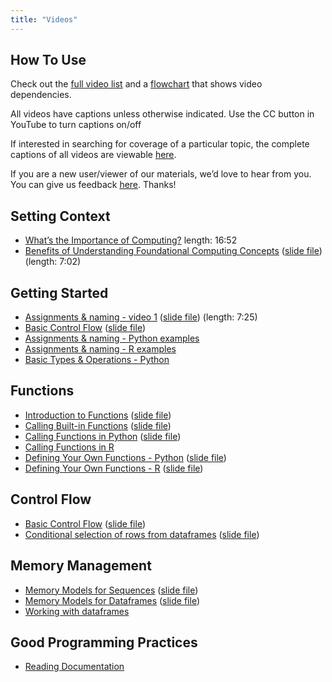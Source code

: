 ```yaml
---
title: "Videos"
---
```

## How To Use

Check out the [full video list](./guide.html) and a [flowchart](https://docs.google.com/drawings/d/1lD1CxMXV6G_83KfyaABuvqY-g2SodAKmKiVu3FFWMo8/edit?usp=sharing) that shows video dependencies.

All videos have captions unless otherwise indicated.  Use the CC button in YouTube to turn captions on/off

If interested in searching for coverage of a particular topic, the complete captions of all videos are viewable [here](https://docs.google.com/document/d/1Aj2NEE8PwzdjAXffKrh6OV3lafPbbTgQUC4FqYzBYcE/edit?usp=sharing).

If you are a new user/viewer of our materials, we'd love to hear from you.  You can give us feedback [here](https://forms.gle/HHepMjfNNZ1fFSwv5).  Thanks!

## Setting Context

- [What's the Importance of Computing?](https://youtu.be/LozdbWhe5-E) length: 16:52
- [Benefits of Understanding Foundational Computing Concepts](https://youtu.be/8_3XBp7p4HQ) ([slide file](gfx/Basics of Computing.pdf)) (length: 7:02)

## Getting Started

- [Assignments & naming - video 1](https://youtu.be/HGzkFGonGD4) ([slide file](gfx/AssignmentsAndNaming.pdf)) (length: 7:25)
- [Basic Control Flow](https://youtu.be/kHIBVxOG2MA) ([slide file](gfx/BasicControlFlow.pdf))
- [Assignments & naming - Python examples](https://youtu.be/jWRvUSBgdik)
- [Assignments & naming - R examples](https://youtu.be/n8rDAk95Eu8)
- [Basic Types & Operations -  Python](https://youtu.be/8cDkz_f7nzk)

## Functions

- [Introduction to Functions](https://youtu.be/BKoZ0gl8lMo) ([slide file](gfx/Intro-to-Functions.pdf))
- [Calling Built-in Functions](https://youtu.be/EJPIPWC8gm0) ([slide file](gfx/CallingBuiltInFunctions.pdf))
<!--- [Calling Functions in Python](https://youtu.be/GN1fM_OHINE) -- this is version 1-->
- [Calling Functions in Python](https://youtu.be/8ja0Pz8CJ5o) ([slide file](gfx/CallingFunctionsInPython.pdf)) <!-- Version 2 -->
- [Calling Functions in R](https://youtu.be/XHjD4OKzbUs)
- [Defining Your Own Functions - Python](https://youtu.be/H2MJGme0OxE) ([slide file](gfx/WritingFunctionsInPython.pdf))
- [Defining Your Own Functions - R](https://youtu.be/WtuiF1T0sXg) ([slide file](gfx/WritingFunctionsInR.pdf))

## Control Flow

- [Basic Control Flow](https://youtu.be/kHIBVxOG2MA) ([slide file](gfx/BasicControlFlow.pdf))
- [Conditional selection of rows from dataframes](https://youtu.be/oZDEJH3W6EM) ([slide file](gfx/ConditionalRowSelection.pdf))

## Memory Management

- [Memory Models for Sequences](https://youtu.be/AM26uLNwP8A) ([slide file](gfx/SequenceMemoryModels.pdf))
- [Memory Models for Dataframes](https://youtu.be/FJJUc0E8zTs) ([slide file](gfx/MemoryModelsForDataFrames.pdf))
- [Working with dataframes](https://youtu.be/YsVvI8O8b3E)

## Good Programming Practices

- [Reading Documentation](https://youtu.be/IXerdgKCJDM)


